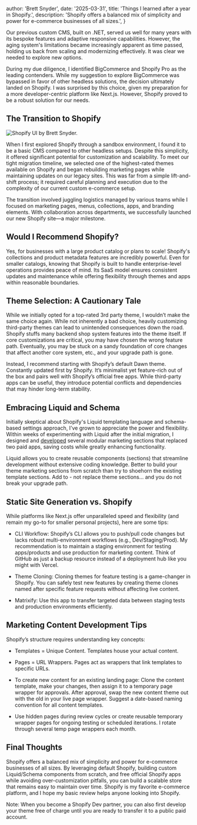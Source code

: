 
  author: 'Brett Snyder',
  date: '2025-03-31',
  title: 'Things I learned after a year in Shopify.',
  description:
    'Shopify offers a balanced mix of simplicity and power for e-commerce businesses of all sizes.',
}


Our previous custom CMS, built on .NET, served us well for many years with its bespoke features and adaptive responsive capabilities. However, the aging system's limitations became increasingly apparent as time passed, holding us back from scaling and modernizing effectively. It was clear we needed to explore new options.

During my due diligence, I identified BigCommerce and Shopify Pro as the leading contenders. While my suggestion to explore BigCommerce was bypassed in favor of other headless solutions, the decision ultimately landed on Shopify. I was surprised by this choice, given my preparation for a more developer-centric platform like Next.js. However, Shopify proved to be a robust solution for our needs.


## The Transition to Shopify

<Image
  src={shopifyHero}
  alt="Shopify UI by Brett Snyder."
  title="Shopify UI"
/>

When I first explored Shopify through a sandbox environment, I found it to be a basic CMS compared to other headless setups. Despite this simplicity, it offered significant potential for customization and scalability. To meet our tight migration timeline, we selected one of the highest-rated themes available on Shopify and began rebuilding marketing pages while maintaining updates on our legacy sites. This was far from a simple lift-and-shift process; it required careful planning and execution due to the complexity of our current custom e-commerce setup.

The transition involved juggling logistics managed by various teams while I focused on marketing pages, menus, collections, apps, and branding elements. With collaboration across departments, we successfully launched our new Shopify site—a major milestone.

## Would I Recommend Shopify?

Yes, for businesses with a large product catalog or plans to scale! Shopify's collections and product metadata features are incredibly powerful. Even for smaller catalogs, knowing that Shopify is built to handle enterprise-level operations provides peace of mind. Its SaaS model ensures consistent updates and maintenance while offering flexibility through themes and apps within reasonable boundaries.

## Theme Selection: A Cautionary Tale

While we initially opted for a top-rated 3rd party theme, I wouldn’t make the same choice again. While not inherently a bad choice, heavily customizing third-party themes can lead to unintended consequences down the road. Shopify stuffs many backend shop system features into the theme itself. If core customizations are critical, you may have chosen the wrong feature path. Eventually, you may be stuck on a sandy foundation of core changes that affect another core system, etc., and your upgrade path is gone. 

Instead, I recommend starting with Shopify’s default Dawn theme. Constantly updated first by Shopify. It’s minimalist yet feature-rich out of the box and pairs well with Shopify’s official free apps. While third-party apps can be useful, they introduce potential conflicts and dependencies that may hinder long-term stability.

## Embracing Liquid and Schema

Initially skeptical about Shopify's Liquid templating language and schema-based settings approach, I’ve grown to appreciate the power and flexibility. Within weeks of experimenting with Liquid after the initial migration, I designed and <a href="https://aop.com/pages/mktg-custom-dev" target="_blank">developed</a> several modular marketing sections that replaced two paid apps, saving costs while greatly enhancing functionality. 

Liquid allows you to create reusable components (sections) that streamline development without extensive coding knowledge. Better to build your theme marketing sections from scratch than try to shoehorn the existing template sections. Add to - not replace theme sections... and you do not break your upgrade path.

## Static Site Generation vs. Shopify

While platforms like Next.js offer unparalleled speed and flexibility (and remain my go-to for smaller personal projects), here are some tips:

- CLI Workflow: Shopify’s CLI allows you to push/pull code changes but lacks robust multi-environment workflows (e.g., Dev/Staging/Prod). My recommendation is to maintain a staging environment for testing apps/products and use production for marketing content. Think of GitHub as just a backup resource instead of a deployment hub like you might with Vercel.

- Theme Cloning: Cloning themes for feature testing is a game-changer in Shopify. You can safely test new features by creating theme clones named after specific feature requests without affecting live content.

- Matrixify: Use this app to transfer targeted data between staging tests and production environments efficiently.

## Marketing Content Development Tips

Shopify’s structure requires understanding key concepts:

- Templates = Unique Content. Templates house your actual content.

- Pages = URL Wrappers. Pages act as wrappers that link templates to specific URLs.

- To create new content for an existing landing page: Clone the content template, make your changes, then assign it to a temporary page wrapper for approvals. After approval, swap the new content theme out with the old in your live page wrapper. Suggest a date-based naming convention for all content templates.

- Use hidden pages during review cycles or create reusable temporary wrapper pages for ongoing testing or scheduled iterations. I rotate through several temp page wrappers each month.

## Final Thoughts

Shopify offers a balanced mix of simplicity and power for e-commerce businesses of all sizes. By leveraging default Shopify, building custom Liquid/Schema components from scratch, and free official Shopify apps while avoiding over-customization pitfalls, you can build a scalable store that remains easy to maintain over time. Shopify is my favorite e-commerce platform, and I hope my basic review helps anyone looking into Shopify.

Note: When you become a Shopify Dev partner, you can also first develop your theme free of charge until you are ready to transfer it to a public paid account. 
